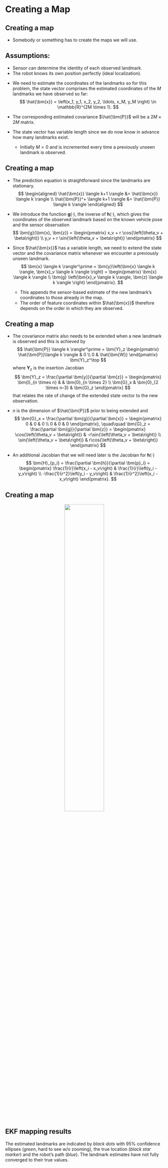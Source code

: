 # Creating a Map

## Creating a map {.smaller}

* Somebody or something has to create the maps we will use.

::: {.callout-tip icon="false"}
## Assumptions:
* Sensor can determine the identity of each observed landmark.
* The robot knows its own position perfectly (ideal localization).
:::

* We need to estimate the coordinates of the landmarks so for this problem, the
state vector comprises the estimated coordinates of the $M$ landmarks we have
observed so far: $$ \hat{\bm{x}} = \left(x_1, y_1, x_2, y_2, \ldots, x_M, y_M \right)
\in \mathbb{R}^{2M \times 1}. $$

* The corresponding estimated covariance $\hat{\bm{P}}$ will be a $2M \times 2M$
matrix.

* The state vector has variable length since we do now know in advance how many
landmarks exist.
  - Initially $M = 0$ and is incremented every time a previously unseen landmark
    is observed.


## Creating a map {.smaller}

* The prediction equation is straightforward since the landmarks are stationary.
$$
\begin{aligned}
\hat{\bm{x}} \langle k+1 \rangle &= \hat{\bm{x}} \langle k \rangle \\
\hat{\bm{P}}^+ \langle k+1 \rangle &= \hat{\bm{P}} \langle k \rangle
\end{aligned}
$$

* We introduce the function $\bm{g}(\cdot)$, the inverse of $\bm{h}(\cdot)$,
which gives the coordinates of the observed landmark based on the known vehicle
pose and the sensor observation
$$ \bm{g}(\bm{x}, \bm{z}) = \begin{pmatrix}
x_v + r \cos{\left(\theta_v + \beta\right)} \\
y_v + r \sin{\left(\theta_v + \beta\right)}
\end{pmatrix} $$

* Since $\hat{\bm{x}}$ has a variable length, we need to extend the state vector
and the covariance matrix whenever we encounter a previously unseen landmark.
$$ 
\bm{x} \langle k \rangle^\prime = \bm{y}\left(\bm{x} \langle k \rangle,
\bm{x}_v \langle k \rangle \right) 
= \begin{pmatrix}
\bm{x} \langle k \rangle \\
\bm{g} \left(\bm{x}_v \langle k \rangle, \bm{z} \langle k \rangle \right)
\end{pmatrix}.
$$
  - This appends the sensor-based estimate of the new landmark's coordinates to
    those already in the map.
  - The order of feature coordinates within $\hat{\bm{x}}$ therefore depends on
    the order in which they are observed.


## Creating a map {.smaller}

* The covariance matrix also needs to be extended when a new landmark is
observed and this is achieved by
$$ \hat{\bm{P}} \langle k \rangle^\prime = \bm{Y}_z \begin{pmatrix}
\hat{\bm{P}}\langle k \rangle & 0 \\ 0 & \hat{\bm{W}} \end{pmatrix}
\bm{Y}_z^\top $$ where $\bm{Y}_z$ is the insertion Jacobian $$ \bm{Y}_z =
\frac{\partial \bm{y}}{\partial \bm{z}} = \begin{pmatrix} \bm{I}_{n \times n} &
& \bm{0}_{n \times 2} \\ \bm{G}_x & \bm{0}_{2 \times n-3} & \bm{G}_z
\end{pmatrix} $$ that relates the rate of change of the extended state vector to
the new observation.

* $n$ is the dimension of $\hat{\bm{P}}$ prior to being extended and 
$$
\bm{G}_x = \frac{\partial \bm{g}}{\partial \bm{x}} = \begin{pmatrix} 0 & 0 & 0
\\ 0 & 0 & 0 \end{pmatrix}, \quad\quad
\bm{G}_z = \frac{\partial \bm{g}}{\partial \bm{z}} = \begin{pmatrix} 
\cos{\left(\theta_v + \beta\right)} & -r\sin{\left(\theta_v + \beta\right)} \\
\sin{\left(\theta_v + \beta\right)} & r\cos{\left(\theta_v + \beta\right)}
\end{pmatrix}
$$

* An additional Jacobian that we will need later is the Jacobian for
$\bm{h}(\cdot)$
$$ \bm{H}_{p_i} = \frac{\partial \bm{h}}{\partial \bm{p}_i} = \begin{pmatrix} 
\frac{1}{r}\left(x_i - x_v\right) & \frac{1}{r}\left(y_i - y_v\right) \\
-\frac{1}{r^2}\left(y_i - y_v\right) & \frac{1}{r^2}\left(x_i - x_v\right)
\end{pmatrix}. $$


## Creating a map {.smaller}

<center>
<img src="contents/assets/mapcreation.png" width="50%"/>
</center>

::: {.callout-tip icon="false"}
## EKF mapping results
The estimated landmarks are indicated by _black dots_ with $95\%$ confidence
ellipses (_green_, hard to see w/o zooming), the true location (_black star
marker_) and the robot's path (_blue_). 
The landmark estimates have not fully converged to their true values.
:::

